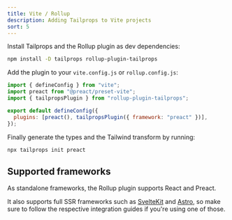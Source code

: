```yaml
---
title: Vite / Rollup
description: Adding Tailprops to Vite projects
sort: 5
---
```


Install Tailprops and the Rollup plugin as dev dependencies:

```bash
npm install -D tailprops rollup-plugin-tailprops
```

Add the plugin to your `vite.config.js` or `rollup.config.js`:

```js
import { defineConfig } from "vite";
import preact from "@preact/preset-vite";
import { tailpropsPlugin } from "rollup-plugin-tailprops";

export default defineConfig({
  plugins: [preact(), tailpropsPlugin({ framework: "preact" })],
});
```

Finally generate the types and the Tailwind transform by running:

```bash
npx tailprops init preact
```

## Supported frameworks

As standalone frameworks, the Rollup plugin supports React and Preact.

It also supports full SSR frameworks such as [SvelteKit](/integrations/sveltekit) and [Astro](/integrations/astro), so make sure to follow the respective integration guides if you're using one of those.
